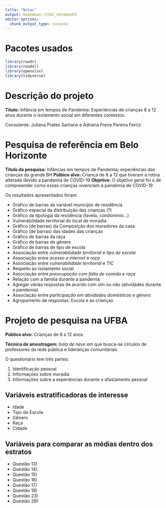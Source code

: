```yaml
---
title: "Notas"
output: bookdown::html_notebook2
editor_options: 
  chunk_output_type: console
---
```


# Pacotes usados

```r
library(readr)
library(readxl)
library(openxlsx)
library(tidyverse)
```

# Descrição do projeto

**Título:** Infância em tempos de Pandemia: Experiências de crianças 8 a 12 anos durante o isolamento social em diferentes contextos.

Consulente: Juliana Prates Santana e Adriana Freire Pereira Ferriz.

# Pesquisa de referência em Belo Horizonte

**Título da pesquisa:** Infâncias em tempos de Pandemia; experiências das crianças da grande BH
**Pùlbico alvo:** Criança de 8 a 12 que tiveram a rotina alterada devido a pandemia de COVID-19
**Objetivo:** O objetivo geral foi o de compreender como essas crianças vivenciam a pandemia de COVID-19

Os resultados apresentados foram:

* Gráfico de barras da variável município de residência
* Gráfico espacial da distribuição das crianças (?)
* Gráfico da tipologia da residência (favela, condomínio...)
* Vulnerabilidade territorial do local de moradia
* Gráfico (de barras) da Composição dos moradores da casa
* Gráfico (de barras) das idades das crianças
* Gráfico de barras da raça
* Gráfico de barras de gênero
* Gráfico de barras de tipo de escola
* Associação entre _vulnerabilidade territorial_ e _tipo de escola_
* Associação entre _acesso a internet_ e _raça_
* Associação entre _vulnerabilidade territorial_ e _TIC_
* Respeito ao isolamento social
* Associação entre _preocupação com falta de comida_ e _raça_
* Relação com a família durante a pandemia
* Agregar várias respostas de acordo com sim ou não (atividades durante a pandemia)
* Associação entre _participação em atividades domésticas_ e _gênero_
* Agrupamento de respostas: Escola e as crianças

# Projeto de pesquisa na UFBA

**Público alvo:** Crianças de 8 a 12 anos

**Técnica de amostragem:** _bola de neve_ em que busca-se círculos de professores da rede pública e lideranças comunitárias.

O questionário tem três partes:

1. Identificação pessoal
2. Informações sobre moradia
3. Informações sobre a experiências durante o afastamento pessoal

## Variáveis estratificadoras de interesse 

* Idade
* Tipo de Escola
* Gênero
* Raça
* Cidade 

## Variáveis para comparar as médias dentro dos estratos

* Questão 13)
* Questão 14)
* Questão 15)
* Questão 16) 
* Questão 17)
* Questão 18)
* Questão 23)
* Questão 29)
